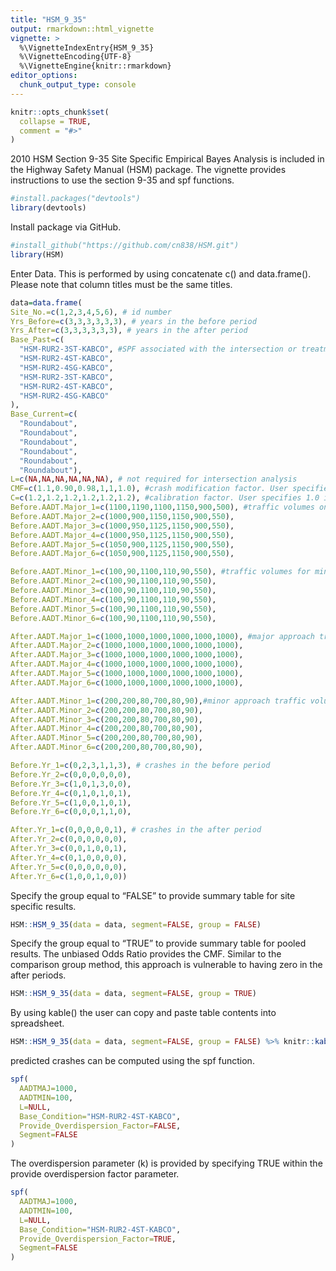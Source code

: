 ```yaml
---
title: "HSM_9_35"
output: rmarkdown::html_vignette
vignette: >
  %\VignetteIndexEntry{HSM_9_35}
  %\VignetteEncoding{UTF-8}
  %\VignetteEngine{knitr::rmarkdown}
editor_options: 
  chunk_output_type: console
---
```


```r
knitr::opts_chunk$set(
  collapse = TRUE,
  comment = "#>"
)
```

2010 HSM Section 9-35 Site Specific Empirical Bayes Analysis is included in the Highway Safety Manual (HSM) package. The vignette provides instructions to use the section 9-35 and spf functions.

```r
#install.packages("devtools")	
library(devtools)
```

Install package via GitHub.
```r
#install_github("https://github.com/cn838/HSM.git")
library(HSM)

```

Enter Data. This is performed by using concatenate c() and data.frame().  Please note that column titles must be the same titles.
```r

data=data.frame(
Site_No.=c(1,2,3,4,5,6), # id number 
Yrs_Before=c(3,3,3,3,3,3), # years in the before period
Yrs_After=c(3,3,3,3,3,3), # years in the after period
Base_Past=c(
  "HSM-RUR2-3ST-KABCO",	#SPF associated with the intersection or treatment for KABCO or KABC crash types.
  "HSM-RUR2-4ST-KABCO", 
  "HSM-RUR2-4SG-KABCO",
  "HSM-RUR2-3ST-KABCO",	
  "HSM-RUR2-4ST-KABCO",
  "HSM-RUR2-4SG-KABCO"
),
Base_Current=c(
  "Roundabout",
  "Roundabout",
  "Roundabout",
  "Roundabout",
  "Roundabout",
  "Roundabout"),
L=c(NA,NA,NA,NA,NA,NA), # not required for intersection analysis
CMF=c(1.1,0.90,0.98,1,1,1.0), #crash modification factor. User specifies 1.0 if none was used.
C=c(1.2,1.2,1.2,1.2,1.2,1.2), #calibration factor. User specifies 1.0 if none was used.
Before.AADT.Major_1=c(1100,1190,1100,1150,900,500), #traffic volumes on the major approach during year one for site one ect.
Before.AADT.Major_2=c(1000,900,1150,1150,900,550),
Before.AADT.Major_3=c(1000,950,1125,1150,900,550),
Before.AADT.Major_4=c(1000,950,1125,1150,900,550),
Before.AADT.Major_5=c(1050,900,1125,1150,900,550),
Before.AADT.Major_6=c(1050,900,1125,1150,900,550),

Before.AADT.Minor_1=c(100,90,1100,110,90,550), #traffic volumes for minor approaches
Before.AADT.Minor_2=c(100,90,1100,110,90,550),
Before.AADT.Minor_3=c(100,90,1100,110,90,550),
Before.AADT.Minor_4=c(100,90,1100,110,90,550),
Before.AADT.Minor_5=c(100,90,1100,110,90,550),
Before.AADT.Minor_6=c(100,90,1100,110,90,550),

After.AADT.Major_1=c(1000,1000,1000,1000,1000,1000), #major approach traffic volumes in the after period 
After.AADT.Major_2=c(1000,1000,1000,1000,1000,1000),
After.AADT.Major_3=c(1000,1000,1000,1000,1000,1000),
After.AADT.Major_4=c(1000,1000,1000,1000,1000,1000),
After.AADT.Major_5=c(1000,1000,1000,1000,1000,1000),
After.AADT.Major_6=c(1000,1000,1000,1000,1000,1000),

After.AADT.Minor_1=c(200,200,80,700,80,90),#minor approach traffic volumes in the after period 
After.AADT.Minor_2=c(200,200,80,700,80,90),
After.AADT.Minor_3=c(200,200,80,700,80,90),
After.AADT.Minor_4=c(200,200,80,700,80,90),
After.AADT.Minor_5=c(200,200,80,700,80,90),
After.AADT.Minor_6=c(200,200,80,700,80,90),

Before.Yr_1=c(0,2,3,1,1,3), # crashes in the before period
Before.Yr_2=c(0,0,0,0,0,0),
Before.Yr_3=c(1,0,1,3,0,0),
Before.Yr_4=c(0,1,0,1,0,1),
Before.Yr_5=c(1,0,0,1,0,1),
Before.Yr_6=c(0,0,0,1,1,0),

After.Yr_1=c(0,0,0,0,0,1), # crashes in the after period
After.Yr_2=c(0,0,0,0,0,0),
After.Yr_3=c(0,0,1,0,0,1),
After.Yr_4=c(0,1,0,0,0,0),
After.Yr_5=c(0,0,0,0,0,0),
After.Yr_6=c(1,0,0,1,0,0))

```

Specify the group equal to "FALSE" to provide summary table for site specific results. 
```r
HSM::HSM_9_35(data = data, segment=FALSE, group = FALSE)
```

Specify the group equal to "TRUE" to provide summary table for pooled results. The unbiased Odds Ratio provides the CMF. Similar to the comparison group method, this approach is vulnerable to having zero in the after periods.
```r
HSM::HSM_9_35(data = data, segment=FALSE, group = TRUE)
```

By using kable() the user can copy and paste table contents into spreadsheet.

```r

HSM::HSM_9_35(data = data, segment=FALSE, group = FALSE) %>% knitr::kable(digits = 3, format.args = list(decimal.mark = ".", big.mark = ","), align= 'c', caption = "Emperical Bayes Total Crash Pooled Results ")
```


predicted crashes can be computed using the spf function.
```r
spf(
  AADTMAJ=1000,
  AADTMIN=100,
  L=NULL,
  Base_Condition="HSM-RUR2-4ST-KABCO",
  Provide_Overdispersion_Factor=FALSE,
  Segment=FALSE
)
```

The overdispersion parameter (k) is provided by specifying TRUE within the provide overdispersion factor parameter.
```r
spf(
  AADTMAJ=1000,
  AADTMIN=100,
  L=NULL,
  Base_Condition="HSM-RUR2-4ST-KABCO",
  Provide_Overdispersion_Factor=TRUE,
  Segment=FALSE
)
```

